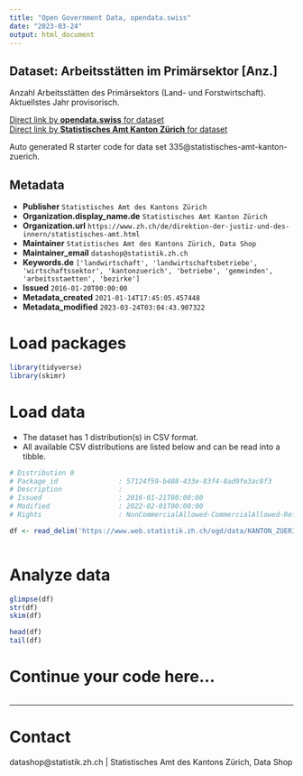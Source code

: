 ```yaml
---
title: "Open Government Data, opendata.swiss"
date: "2023-03-24"
output: html_document
---
```


## Dataset: Arbeitsstätten im Primärsektor [Anz.]

Anzahl Arbeitsstätten des Primärsektors (Land- und Forstwirtschaft). Aktuellstes Jahr provisorisch.

[Direct link by **opendata.swiss** for dataset](https://opendata.swiss/de/dataset/arbeitsstatten-im-primarsektor-anz)<br>
[Direct link by **Statistisches Amt Kanton Zürich** for dataset](https://www.zh.ch/de/politik-staat/gemeinden/gemeindeportraet.html)

Auto generated R starter code for data set 335@statistisches-amt-kanton-zuerich.

## Metadata

- **Publisher** `Statistisches Amt des Kantons Zürich`
- **Organization.display_name.de** `Statistisches Amt Kanton Zürich`
- **Organization.url** `https://www.zh.ch/de/direktion-der-justiz-und-des-innern/statistisches-amt.html`
- **Maintainer** `Statistisches Amt des Kantons Zürich, Data Shop`
- **Maintainer_email** `datashop@statistik.zh.ch`
- **Keywords.de** `['landwirtschaft', 'landwirtschaftsbetriebe', 'wirtschaftssektor', 'kantonzuerich', 'betriebe', 'gemeinden', 'arbeitsstaetten', 'bezirke']`
- **Issued** `2016-01-20T00:00:00`
- **Metadata_created** `2021-01-14T17:45:05.457448`
- **Metadata_modified** `2023-03-24T03:04:43.907322`


# Load packages

```r

library(tidyverse)
library(skimr)

```

# Load data

-   The dataset has 1 distribution(s) in CSV format.
-   All available CSV distributions are listed below and can be read into a tibble.

```r

# Distribution 0
# Package_id               : 57124f59-b408-433e-83f4-8ad9fe3ac8f3
# Description              : 
# Issued                   : 2016-01-21T00:00:00
# Modified                 : 2022-02-01T00:00:00
# Rights                   : NonCommercialAllowed-CommercialAllowed-ReferenceRequired

df <- read_delim('https://www.web.statistik.zh.ch/ogd/data/KANTON_ZUERICH_581.csv')



```

# Analyze data

```r

glimpse(df)
str(df)
skim(df)

head(df)
tail(df)

```

# Continue your code here...

```r

```

------------------------------------------------------------------------

# Contact

datashop@statistik.zh.ch | Statistisches Amt des Kantons Zürich, Data Shop
